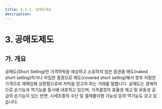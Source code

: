 ```yaml
---
title: 4.3.1. 공매도제도
description:
---
```

# 3. 공매도제도

## 가. 개요

공매도(Short Selling)란 가격하락을 예상하고 소유하지 않은 증권을 매도(naked short selling)하거나 차입한 증권으로 매도(covered short selling)해서 향후 저렴한 가격으로 재매입해 상환함으로써 차익을 얻고자 하는 거래를 말합니다. 공매도는 경제적으로 순기능과 역기능을 동시에 내포하고 있으며, 가격결정의 효율성 제고 및 유동성 공급의 순기능이 있는 반면, 시세조종의 수단 및 결제불이행 가능성 등의 역기능도 갖고 있습니다.

<GCallout title="공매도 거래 흐름" severity="warn">

<GCenterImg src="/bm/430_1_pic.jpg" width="500" />

</GCallout>
